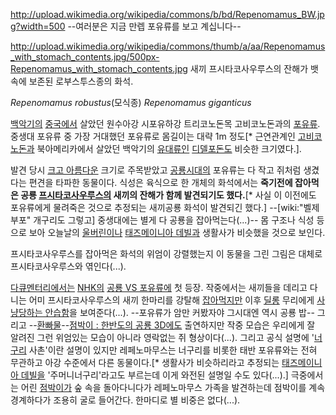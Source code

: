 http://upload.wikimedia.org/wikipedia/commons/b/bd/Repenomamus_BW.jpg?width=500
--여러분은 지금 만렙 포유류를 보고 계십니다--

http://upload.wikimedia.org/wikipedia/commons/thumb/a/aa/Repenomamus_with_stomach_contents.jpg/500px-Repenomamus_with_stomach_contents.jpg
새끼 프시타코사우루스의 잔해가 뱃속에 보존된 로부스투스종의 화석.

''Repenomamus robustus''(모식종)
''Repenomamus giganticus''

[[백악기]]의 [[중국]]에서 살았던 원수아강 시포유하강 트리코노돈목 고비코노돈과의 [[포유류]]. 중생대 포유류 중 가장 거대했던 포유류로 몸길이는 대략 1m 정도[* 근연관계인 [[고비코노돈]]과 북아메리카에서 살았던 백악기의 [[유대류]]인 [[디델포돈]]도 비슷한 크기였다.].

발견 당시 [[크고 아름다운]] 크기로 주목받았고 [[공룡]]시대의 포유류는 다 작고 쥐처럼 생겼다는 편견을 타파한 동물이다. 식성은 육식으로 한 개체의 화석에서는 '''죽기전에 잡아먹은 공룡 [[프시타코사우루스]]의 새끼의 잔해가 함께 발견되기도 했다.'''[* 사실 이 이전에도 포유류에게 물려죽은 것으로 추정되는 새끼공룡 화석이 발견되긴 했다.] --[wiki:"벨제부포" 개구리도 그렇고] 중생대에는 별게 다 공룡을 잡아먹는다(...)-- 몸 구조나 식성 등으로 보아 오늘날의 [[울버린]]이나 [[태즈메이니아 데빌]]과 생활사가 비슷했을 것으로 보인다.

프시타코사우루스를 잡아먹은 화석의 위엄이 강렬했는지 이 동물을 그린 그림은 대체로 프시타코사우루스와 엮인다(...).

[[다큐멘터리]]에서는 [[NHK]]의 [[공룡 VS 포유류]]에 첫 등장. 작중에서는 새끼들을 데리고 다니는 어미 프시타코사우루스의 새끼 한마리를 강탈해 [http://www.youtube.com/watch?v=YIKlplx11n4 잡아먹지만] 이후 [[딜롱]] 무리에게 [http://youtu.be/IYEdbnEfsRo 사냥당하는 안습함]을 보여준다(...). --포유류가 암만 커봤자야 그시대엔 역시 공룡 밥-- 그리고 --[[환빠]]물--[[점박이 :  한반도의 공룡 3D]]에도 출연하지만 작중 모습은 우리에게 잘 알려진 그런 위엄있는 모습이 아니라 영락없는 쥐 형상이다(...). 그리고 공식 설명에 '[[너구리]] 사촌'이란 설명이 있지만 레페노마무스는 너구리를 비롯한 태반 포유류와는 전혀 무관하고 아강 수준에서 다른 동물이다.[* 생활사가 비슷하리라고 추정되는 [[태즈메이니아 데빌]]을 '주머니너구리'라고도 부르는데 이게 와전된 설명일 수도 있다(...).] 극중에서는 어린 [[점박이]]가 숲 속을 돌아다니다가 레페노마무스 가족을 발견하는데 점박이를 계속 경계하다가 조용히 굴로 들어간다. 한마디로 별 비중은 없다(...).

